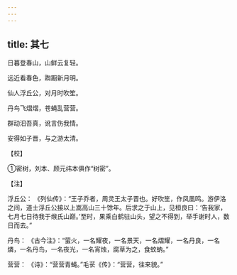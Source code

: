 ```yaml
---
---
---
```

title: 其七
---




日暮登春山，山鲜云复轻。

远近看春色，踟蹰新月明。

仙人浮丘公，对月时吹笙。

丹鸟飞熠熠，苍蝇乱营营。

群动汩吾真，讹言伤我情。

安得如子晋，与之游太清。

【校】

①密树，刘本、顾元纬本俱作“树密”。

【注】

浮丘公： 《列仙传》：“王子乔者，周灵王太子晋也。好吹笙，作凤凰鸣。游伊洛之间，道士浮丘公接以上嵩高山三十馀年。后求之于山上，见桓良曰：‘告我家，七月七日待我于缑氏山巅。’至时，果乘白鹤驻山头，望之不得到，举手谢时人，数日而去。”

丹鸟： 《古今注》：“萤火，一名耀夜，一名景天，一名熠耀，一名丹良，一名燐，一名丹鸟，一名夜光，一名宵烛，腐草为之，食蚊蚋。”

营营： 《诗》：“营营青蝇。”毛苌《传》：“营营，往来貌。”